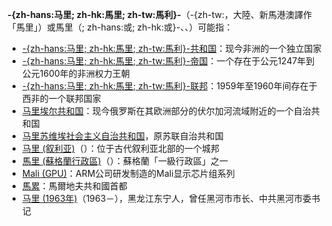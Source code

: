 '''-{zh-hans:马里; zh-hk:馬里; zh-tw:馬利}-'''（'''{{lang|fr|Mali}}'''-{zh-tw:，大陸、新馬港澳譯作「馬里」）或馬里（; zh-hans:或; zh-hk:或}-'''{{lang|chm|Марий}}'''、'''{{lang|en|Mari}}'''、'''{{lang|en|Moray}}'''）可能指：
* [[马里共和国|-{zh-hans:马里; zh-hk:馬里; zh-tw:馬利}-共和国]]：现今非洲的一个独立国家
* [[马里帝国|-{zh-hans:马里; zh-hk:馬里; zh-tw:馬利}-帝国]]：一个存在于公元1247年到公元1600年的非洲权力王朝
* [[马里联邦|-{zh-hans:马里; zh-hk:馬里; zh-tw:馬利}-联邦]]：1959年至1960年间存在于西非的一个联邦国家
* [[马里埃尔共和国|马里埃尔共和国]]：现今俄罗斯在其欧洲部分的伏尔加河流域附近的一个自治共和国
* [[马里苏维埃社会主义自治共和国|马里苏维埃社会主义自治共和国]]，原苏联自治共和国
* [[马里_(叙利亚)|马里 (叙利亚)]]（'''{{lang|en|Mari}}'''）：位于古代叙利亚北部的一个城邦
* [[馬里_(蘇格蘭行政區)|馬里 (蘇格蘭行政區)]]（'''{{lang|en|Moray}}'''）：蘇格蘭「一級行政區」之一
* [[Mali_(GPU)|Mali (GPU)]]：ARM公司研发制造的Mali显示芯片组系列
* [[馬累|馬累]]：馬爾地夫共和國首都
* [[马里_(1963年)|马里 (1963年)]]（1963－），黑龙江东宁人，曾任黑河市市长、中共黑河市委书记
{{Disambiguation|Cat=二字消歧义}}